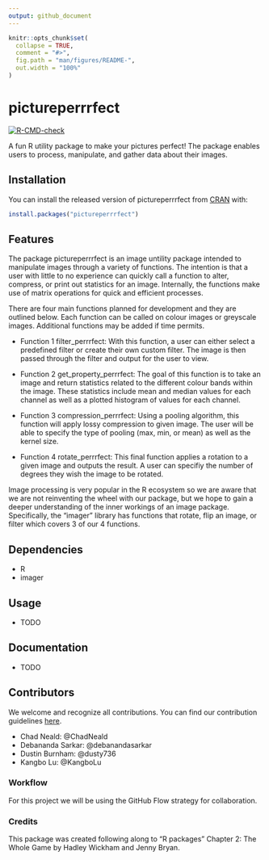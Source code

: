 ```yaml
---
output: github_document
---
```


<!-- README.md is generated from README.Rmd. Please edit that file -->

```r
knitr::opts_chunk$set(
  collapse = TRUE,
  comment = "#>",
  fig.path = "man/figures/README-",
  out.width = "100%"
)
```

# pictureperrrfect

<!-- badges: start -->
[![R-CMD-check](https://github.com/UBC-MDS/pictureperrrfect/workflows/R-CMD-check/badge.svg)](https://github.com/UBC-MDS/pictureperrrfect/actions)
<!-- badges: end -->

A fun R utility package to make your pictures perfect! The package enables users to process, manipulate, and gather data about their images.


## Installation

You can install the released version of pictureperrrfect from [CRAN](https://CRAN.R-project.org) with:

``` r
install.packages("pictureperrrfect")
```

## Features

The package pictureperrrfect is an image untility package intended to manipulate images through a variety of functions. The intention is that a user with little to no experience can quickly call a function to alter, compress, or print out statistics for an image. Internally, the functions make use of matrix operations for quick and efficient processes.

There are four main functions planned for development and they are outlined below. Each function can be called on colour images or greyscale images. Additional functions may be added if time permits.

- Function 1 filter_perrrfect: With this function, a user can either select a predefined filter or create their own custom filter. The image is then passed through the filter and output for the user to view.

- Function 2 get_property_perrrfect: The goal of this function is to take an image and return statistics related to the different colour bands within the image. These statistics include mean and median values for each channel as well as a plotted histogram of values for each channel.

- Function 3 compression_perrrfect: Using a pooling algorithm, this function will apply lossy compression to given image. The user will be able to specify the type of pooling (max, min, or mean) as well as the kernel size.

- Function 4 rotate_perrrfect: This final function applies a rotation to a given image and outputs the result. A user can specifiy the number of degrees they wish the image to be rotated.

Image processing is very popular in the R ecosystem so we are aware that we are not reinventing the wheel with our package, but we hope to gain a deeper understanding of the inner workings of an image package. Specifically, the "imager" library has functions that rotate, flip an image, or filter which covers 3 of our 4 functions.

## Dependencies

- R
- imager

## Usage

- TODO

## Documentation

- TODO

## Contributors

We welcome and recognize all contributions. You can find our contribution guidelines [here](.github/CONTRIBUTING.md).

* Chad Neald: @ChadNeald
* Debananda Sarkar: @debanandasarkar
* Dustin Burnham: @dusty736
* Kangbo Lu: @KangboLu

### Workflow

For this project we will be using the GitHub Flow strategy for collaboration. 

### Credits

This package was created following along to "R packages" Chapter 2: The Whole Game by Hadley Wickham and Jenny Bryan.
